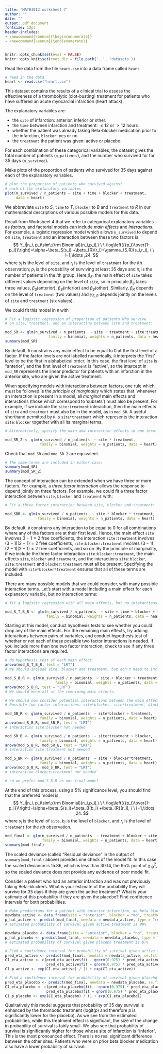 ```yaml
---
title: 'MATH3012 worksheet 7'
author: ""
date: ""
output: pdf_document
fontsize: 12pt
header-includes:
- \newcommand{\benum}{\begin{enumerate}}
- \newcommand{\eenum}{\end{enumerate}}
---
```


```r
knitr::opts_chunk$set(eval = FALSE)
knitr::opts_knit$set(root.dir = file.path('..', 'datasets'))
```

Read the data from the file `heart.csv` into a data frame called 
`heart`.
```r
# read in the data
heart <- read.csv("heart.csv")
```

This dataset contains the results of a clinical trial
to assess the effectiveness of a thrombolytic (clot-busting) treatment
for patients who have suffered an acute myocardial infarction (heart attack).

The explanatory variables are:

- the `site` of infarction: anterior, inferior or other. 
- the `time` between infarction and treatment: $\le 12$ or $>12$ hours
- whether the patient was already taking Beta-blocker medication prior to the infarction, `blocker`: yes or no
- the `treatment` the patient was given: active or placebo.

For each combination of these categorical variables, 
the dataset gives the total number of patients (`n_patients`),
and the number who survived for
for 35 days (`n_survived`).

Make plots of the proportion of patients who survived for 
35 days against each of the explanatory variables.
```r

# plot the proportion of patients who survived against 
# each of the explanatory variables
plot(n_survived / n_patients ~ site + time + blocker + treatment,
     data = heart)
```

We abbreviate `site` to $S$, `time` to $T$, `blocker` to $B$ and
`treatment` to $R$ in our mathematical descriptions of various
possible models for this data.

Recall from Worksheet 4 that we refer to categorical explanatory variables
as *factors*, and factorial models can include *main effects*
and *interactions*.
For example, a logistic regression model which allows `n_survived` to
depend on `site`, `treatment` and an interaction between these two factors is
$$
Y_i|n_i, p_i\sim\;{\rm Binomial}(n_i,p_i),\ \ \
\log\left({{p_i}\over{1-p_i}}\right)=\alpha+\beta_S(s_i)
+\beta_{R}(r_i)+\gamma_{S,R}(s_i,r_i), \ \  i=1,\ldots ,24.
$$
where $s_i$ is the level of `site`,
and $r_i$ is the level of `treatment`
for the $i$th observation; $p_i$ is the probability of
surviving at least 35 days and $n_i$ is the number of patients in the $i$th group.
Here $\beta_{S}$, the main effect of `site` takes different values
depending on the level of `site`, so in principle $\beta_{S}$ takes three values, 
$\beta_{S}(\text{anterior})$, $\beta_{S}(\text{inferior})$ and $\beta_{S}(\text{other})$.
Similarly,  $\beta_{R}$ depends on the level of
`treatment` (two values) and $\gamma_{S,R}$ depends jointly on the levels of
`site` and `treatment` (six values).

We could fit this model in `R` with
```r

# Fit a logistic regression of proportion of patients who survive
# on site, treatment, and an interactino between site and treatment:
```
```r
mod_SR <- glm(n_survived / n_patients  ~ site + treatment + site:treatment,
                    family = binomial, weights = n_patients, data = heart)
summary(mod_SR)
```

By default, `R` constrains any main effect to be equal to 0 at the
first level of a factor. If the factor levels
are not labelled numerically, `R` interprets the 'first' level
to be the first in alphabetical order. In this case,
the first level of `site` is "anterior", and the first
level of `treatment` is "active", so the intercept in `mod_SR`
represents the linear predictor for patients with an infarction
in the anterior site, who are given the active treatment.

When specifying models with interactions between factors,
one rule which must be followed is
the *principle of marginality* which states that 'whenever an interaction
is present in a model, all *marginal* main effects and interactions
(those which correspond to 'subsets') must also be present.
For example, if we include the `site:treatment` interaction, then the main
effects of `site` and `treatment` must also be in the model, as 
in `mod_SR`.
A useful shorthand permitted by `R`
is `site*treatment` which represents the interaction `site:blocker`
together with all its marginal terms.

```r

# Alternatively, specify the main and interaction effects in one term:
```
```r
mod_SR_2 <- glm(n_survived / n_patients  ~ site * treatment,
                family = binomial, weights = n_patients, data = heart)
```
Check that `mod_SR` and `mod_SR_2` are equivalent.
```r

# The same terms are included in either case:
summary(mod_SR)
summary(mod_SR_2)
```


The concept of interaction can be extended when we have three or more
factors. For example, a *three factor interaction* allows the
response to depend jointly on three factors. For example, we could
fit a three factor interaction between `site`, `blocker` and
`treatment` with:
```r

# Fit a three factor interaction between site, blocker and treatment:
```
```r
mod_SBR <- glm(n_survived / n_patients  ~ site * blocker * treatment,
               family = binomial, weights = n_patients, data = heart)
```

By default, `R`
constrains any interaction to be equal to 0 for all
combinations where any of the factors are at their first level.
Hence, the main effect `site` involves $3-1 = 2$ free
coefficients, the interaction `site:treatment` involves $(3-1)(2-1) = 2$ free
coefficients, `site:blocker:treatment` involves $(3-1)(2-1)(2-1) = 2$ free
coefficients, and so on.
By the principle of marginality, if we include the three factor interaction `site:blocker:treatment`,
the main effects
`site`, `blocker` and `treatment`, and the interactions `site:blocker`, `site:treatment`
and `blocker:treatment` must all be present. Specifying the model with
`site*blocker*treatment` ensures that all of these terms are included.

There are many possible models that we could consider, with many
possible interaction terms. Let's start with a model including a main effect
for each explanatory variable, but no interaction terms:

```r

# fit a logistic regression with all main effects, but no interactions:
```
```r
mod_S_T_B_R <- glm(n_survived / n_patients  ~ site + time + blocker + treatment,
                   family = binomial, weights = n_patients, data = heart)
```
Starting at this model, conduct hypothesis tests to see whether you could
drop any of the main effects.
For the remaining main effects, try adding interactions between pairs of
variables, and conduct hypothesis test of whether or not
each of these possible two factor interactions is needed.
If you include more than one two factor interaction,
check to see if any three factor interactions are required.

```r

# do hypothesis test of each main effect:
anova(mod_S_T_B_R, test = "LRT")
# We should include site, blocker and treatment, but don't need to include time

mod_S_B_R <- glm(n_survived / n_patients  ~ site + blocker + treatment,
                       family = binomial, weights = n_patients, data = heart)
anova(mod_S_B_R, test = "LRT")
# We should keep all of the remaining main effects.

# We should now consider potential interactions between the main effects.
# Possible two factor interactions: site*blocker, site*treatment, blocker*treatment.

mod_SB_R <- glm(n_survived / n_patients  ~ site*blocker + treatment,
                family = binomial, weights = n_patients, data = heart)
anova(mod_S_B_R, mod_SB_R, test = "LRT")
# interaction site:blocker not needed

mod_SR_B <- glm(n_survived / n_patients  ~ site*treatment + blocker,
                family = binomial, weights = n_patients, data = heart)
anova(mod_S_B_R, mod_SR_B, test = "LRT")
# interaction site:treatment not needed

mod_S_BR <- glm(n_survived / n_patients  ~ site + blocker*treatment,
                family = binomial, weights = n_patients, data = heart)
anova(mod_S_B_R, mod_S_BR, test = "LRT")
# interaction blocker:treatment not needed

# so we prefer mod_S_B_R as our final model
```

At the end of this process, using a $5\%$ significance level,
you should find that the preferred model is 
$$
Y_i|n_i, p_i\sim\;{\rm Binomial}(n_i,p_i),\ \ \
\log\left({{p_i}\over{1-p_i}}\right)=\alpha+\beta_S(s_i)+\beta_B(b_i)
+\beta_{R}(r_i), \ \  i=1,\ldots ,24.
$$
where $s_i$ is the level of `site`, $b_i$ is the level of `blocker`,
and $r_i$ is the level of `treatment` for the $i$th observation.

```r
mod_final <- glm(n_survived / n_patients  ~ treatment + blocker + site,
                 family = binomial, weights = n_patients, data = heart)
summary(mod_final)
```

The scaled deviance 
(called "Residual deviance" in the output of `summary(mod_final)` above)
provides one check of the model fit.
In this case the scaled deviance 
is 15.86, which is less than
$30.14$, the $95\%$ point of $\chi^2_{19}$, so the scaled deviance
does not provide any evidence of poor model fit.

Consider a patient who had an anterior infarction and was not
previously taking Beta-blockers. What is your estimate of the
probability they will survive for 35 days if they are given
the active treatment? What is your estimate of this probability
if they are given the placebo? Find confidence intervals
for both probabilities.
```r

# Make predictions for a patient with anterior infarction, no beta blockers:
newdata_active <- data.frame(site = "anterior", blocker = "no", treatment = "active")
p_hat_active <- predict(mod_final, newdata = newdata_active, type = "response")
# estimated probability of survival given active treatment is 90%

newdata_placebo <- data.frame(site = "anterior", blocker = "no", treatment = "placebo")
p_hat_placebo <- predict(mod_final, newdata = newdata_placebo, type = "response")
# estimated probability of survival given placebo treatment is 87%

# Find a confidence interval for probability of survival given active treatment:
pred_eta_active <- predict(mod_final, newdata = newdata_active, se.fit = TRUE)
CI_eta_active <- c(pred_eta_active$fit - qnorm(0.975) * pred_eta_active$se.fit, 
                   pred_eta_active$fit + qnorm(0.975) * pred_eta_active$se.fit)
CI_p_active <- exp(CI_eta_active) / (1 + exp(CI_eta_active))

# Find a confidence interval for probability of survival given placebo treatment:
pred_eta_placebo <- predict(mod_final, newdata = newdata_placebo, se.fit = TRUE)
CI_eta_placebo <- c(pred_eta_placebo$fit - qnorm(0.975) * pred_eta_placebo$se.fit, 
                   pred_eta_placebo$fit + qnorm(0.975) * pred_eta_placebo$se.fit)
CI_p_placebo <- exp(CI_eta_placebo) / (1 + exp(CI_eta_placebo))
```

Qualitatively this model suggests that probability of 35 day survival
is enhanced by the thrombotic treatment ($\text{logit}(p)$ and therefore $p$ is
significantly lower for the placebo). As we see from the estimated
probabilities, while this treatment effect is significant, 
the size of the change in probability of survival is fairly small.
We also see that probability of survival is significantly higher for those whose
site of infarction is "inferior". This is the most pronounced effect.
There is no real significant difference between the other sites.
Patients who were on prior beta blocker medication also have a lower
probability of survival.

